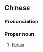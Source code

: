==Chinese==
{{zh-forms|s=波斯国|type=21}}
{{wikipedia|lang=zh}}

===Pronunciation===
{{zh-pron
|m=Bōsī Guó
|c=bo1 si1 gwok3
|cat=pn
}}

===Proper noun===
{{zh-proper noun}}

# {{lb|zh|historical}} [[Persia]]